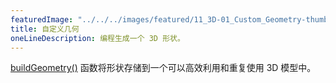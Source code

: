 ---
featuredImage: "../../../images/featured/11_3D-01_Custom_Geometry-thumbnail.png"
title: 自定义几何
oneLineDescription: 编程生成一个 3D 形状。
---

<a href="https://p5js.org/reference/p5/buildGeometry" target="_blank">buildGeometry()</a> 
函数将形状存储到一个可以高效利用和重复使用 3D 模型中。